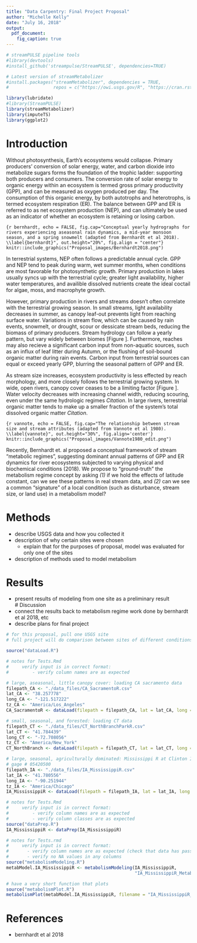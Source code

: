 ```yaml
---
title: "Data Carpentry: Final Project Proposal"
author: "Michelle Kelly"
date: "July 16, 2018"
output: 
  pdf_document:
    fig_caption: true
---
```


```r
# streamPULSE pipeline tools
#library(devtools)
#install_github('streampulse/StreamPULSE', dependencies=TRUE)

# Latest version of streamMetabolizer
#install.packages("streamMetabolizer", dependencies = TRUE, 
#                 repos = c("https://owi.usgs.gov/R", "https://cran.rstudio.com"))

library(lubridate)
#library(StreamPULSE)
library(streamMetabolizer)
library(imputeTS)
library(ggplot2)
```

# Introduction  

Without photosynthesis, Earth's ecosystems would collapse. Primary producers' conversion of solar energy, water, and carbon dioxide into metabolize sugars forms the foundation of the trophic ladder: supporting both producers and consumers. The conversion rate of solar energy to organic energy within an ecosystem is termed gross primary productivity (GPP), and can be measured as oxygen produced per day. The consumption of this organic energy, by both autotrophs and heterotrophs, is termed ecosystem respiration (ER). The balance between GPP and ER is referred to as net ecosystem production (NEP), and can ultimately be used as an indicator of whether an ecosystem is retaining or losing carbon.  

```{r bernhardt, echo = FALSE, fig.cap="Conceptual yearly hydrographs for rivers experiencing aseasonal rain dynamics, a mid-year monsoon season, and a spring snowmelt (adapted from Bernhardt et al 2018). \\label{bernhardt}", out.height="20%", fig.align = "center"}
knitr::include_graphics("Proposal_images/Bernhardt2018.png")
```

In terrestrial systems, NEP often follows a predictable annual cycle. GPP and NEP tend to peak during warm, wet summer months, when conditions are most favorable for photosynthetic growth. Primary production in lakes usually syncs up with the terrestrial cycle; greater light availability, higher water temperatures, and availible dissolved nutrients create the ideal coctail for algae, moss, and macrophyte growth.  

However, primary production in rivers and streams doesn't often correlate with the terrestrial growing season. In small streams, light availability decreases in summer, as canopy leaf-out prevents light from reaching surface water. Variations in stream flow, which can be caused by rain events, snowmelt, or drought, scour or dessicate stream beds, reducing the biomass of primary producers. Stream hydrology can follow a yearly pattern, but vary widely between biomes [Figure \ref{bernhardt}]. Furthermore, reaches may also recieve a significant carbon input from non-aquatic sources, such as an influx of leaf litter during Autumn, or the flushing of soil-bound organic matter during rain events. Carbon input from terrestrial sources can equal or exceed yearly GPP, blurring the seasonal pattern of GPP and ER.  

As stream size increases, ecosystem productivity is less effected by reach morphology, and more closely follows the terrestrial growing system. In wide, open rivers, canopy cover ceases to be a limiting factor [Figure \ref{vannote}]. Water velocity decreases with increasing channel width, reducing scouring, even under the same hydrologic regimes *Citation*. In large rivers, terrestrial organic matter tends to make up a smaller fraction of the system's total dissolved organic matter *Citation*.  

```{r vannote, echo = FALSE, fig.cap="The relationship between stream size and stream attributes (adapted from Vannote et al 1980). \\label{vannote}", out.height="30%", fig.align='center'}
knitr::include_graphics("Proposal_images/Vannote1980_edit.png")
```

Recently, Bernhardt et. al proposed a conceptual framework of stream "metabolic regimes", suggesting dominant annual patterns of GPP and ER dynamics for river ecosystems subjected to varying physical and biochemical conditions (2018). We propose to "ground-truth" the metabolism regime concept by asking *(1)* if we hold the effects of latitude constant, can we see these patterns in real stream data, and *(2)* can we see a common "signature" of a local condition (such as disturbance, stream size, or land use) in a metabolism model?  

# Methods  
- describe USGS data and how you collected it
- description of why certain sites were chosen  
    - explain that for the purposes of proposal, model was evaluated for only one of the sites
- description of methods used to model metabolism  

# Results  
- present results of modeling from one site as a preliminary result  
# Discussion  
- connect the results back to metabolism regime work done by bernhardt et al 2018, etc
- describe plans for final project

```r
# for this proposal, pull one USGS site
# full project will do comparison between sites of different conditions: tropical rivers, artic rivers, heavy agricultural rivers, arid rivers

source("dataLoad.R")

# notes for Tests.Rmd
#     verify input is in correct format:
#         - verify column names are as expected

# large, aseasonal, little canopy cover: loading CA sacramento data
filepath_CA <- "./data_files/CA_SacramentoR.csv"
lat_CA <- "38.257778"
long_CA <- "-121.517222"
tz_CA <- "America/Los_Angeles"
CA_SacramentoR <- dataLoad(filepath = filepath_CA, lat = lat_CA, long = long_CA, tz = tz_CA)

# small, seasonal, and forested: loading CT data
filepath_CT <- "./data_files/CT_NorthBranchParkR.csv"
lat_CT <- "41.784439"
long_CT <- "-72.708056"
tz_CT <- "America/New_York"
CT_NorthBranch <- dataLoad(filepath = filepath_CT, lat = lat_CT, long = long_CT, tz = tz_CT)

# large, seasonal, agriculturally dominated: Mississippi R at Clinton IA
# gage # 05420500
filepath_IA <- "./data_files/IA_MississippiR.csv"
lat_IA <- "41.780556"
long_IA <- "-90.251944"
tz_IA <- "America/Chicago"
IA_MississippiR <- dataLoad(filepath = filepath_IA, lat = lat_IA, long = long_IA, tz = tz_IA)
```

```r
# notes for Tests.Rmd
#     verify input is in correct format:
#         - verify column names are as expected
#         - verify column classes are as expected
source("dataPrep.R")
IA_MississippiR <- dataPrep(IA_MississippiR)
```

```r
# notes for Tests.rmd
#     verify input is in correct format:
#       - verify column names are as expected (check that data has passed through dataPrep)
#       - verify no NA values in any columns
source("metabolismModeling.R")
metabModel.IA_MississippiR <- metabolismModeling(IA_MississippiR,
                                                 "IA_MississippiR_MetabolismModel.csv")
```

```r
# have a very short function that plots
source("metabolismPlot.R")
metabolismPlot(metabModel.IA_MississippiR, filename = "IA_MississippiR_MetabolismModel.png") # model is not totally complete, visually check over input data to improve model output. I think this example is fine for the purposes of the proposal, however.
```

# References  
- bernhardt et al 2018